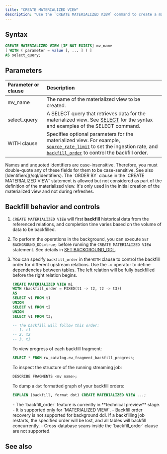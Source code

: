 ```yaml
---
title: "CREATE MATERIALIZED VIEW"
description: "Use the `CREATE MATERIALIZED VIEW` command to create a materialized view. A materialized view can be created based on sources, tables, materialized views, or indexes."
---
```


## Syntax

```sql
CREATE MATERIALIZED VIEW [IF NOT EXISTS] mv_name
[ WITH ( parameter = value [, ... ] ) ]
AS select_query;
```

## Parameters

| Parameter or clause | Description                                                                                                                                              |
| :------------------ | :------------------------------------------------------------------------------------------------------------------------------------------------------- |
| mv_name          | The name of the materialized view to be created.                                                                                                         |
| select_query     | A SELECT query that retrieves data for the materialized view. See [SELECT](/sql/commands/sql-select) for the syntax and examples of the SELECT command. |
| WITH clause     | Specifies optional parameters for the materialized view. For example, [`source_rate_limit`](/troubleshoot/troubleshoot-oom#oom-when-creating-materialized-views) to set the ingestion rate, and [`backfill_order`](/sql/commands/sql-create-mv#backfill-behavior-and-controls) to control the backfill order. |

<Note>
Names and unquoted identifiers are case-insensitive. Therefore, you must double-quote any of these fields for them to be case-sensitive. See also [Identifiers](/sql/identifiers).
</Note>

<Note>
The `ORDER BY` clause in the `CREATE MATERIALIZED VIEW` statement is allowed but not considered as part of the definition of the materialized view. It's only used in the initial creation of the materialized view and not during refreshes.
</Note>

## Backfill behavior and controls

1. `CREATE MATERIALIZED VIEW` will first **backfill** historical data from the referenced relations, and completion time varies based on the volume of data to be backfilled.

2. To perform the operations in the background, you can execute `SET BACKGROUND_DDL=true;` before running the `CREATE MATERIALIZED VIEW` statement. See details in [SET BACKGROUND\_DDL](/sql/commands/sql-set-background-ddl).

3. You can specify `backfill_order` in the `WITH` clause to control the backfill order for different upstream relations. Use the `->` operator to define dependencies between tables. The left relation will be fully backfilled before the right relation begins.

    ```sql
    CREATE MATERIALIZED VIEW m1
    WITH (backfill_order = FIXED(t1 -> t2, t2 -> t3))
    AS
    SELECT v1 FROM t1
    UNION
    SELECT v1 FROM t2
    UNION
    SELECT v1 FROM t3;

    -- The backfill will follow this order:
    -- 1. t1
    -- 2. t2
    -- 3. t3
    ```

    To view progress of each backfill fragment:
    ```sql
    SELECT * FROM rw_catalog.rw_fragment_backfill_progress;
    ```

    To inspect the structure of the running streaming job:
    ```sql
    DESCRIBE FRAGMENTS <mv name>;
    ```

    To dump a `dot` formatted graph of your backfill orders:

    ```sql
    EXPLAIN (backfill, format dot) CREATE MATERIALIZED VIEW ...;
    ```

    <Note>
    - The `backfill_order` feature is currently in **technical preview** stage.
    - It is supported only for `MATERIALIZED VIEW`.
    - Backfill order recovery is not supported for background ddl. If a backfilling job restarts, the specified order will be lost, and all tables will backfill concurrently.
    - Cross-database scans inside the `backfill_order` clause are not supported.
    </Note>

## See also

<CardGroup>
  <Card
    title="Overview of data processing"
    icon="database"
    href="/processing/overview"
    horizontal
  />
</CardGroup>
